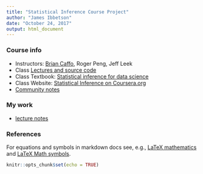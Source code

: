 ```yaml
---
title: "Statistical Inference Course Project"
author: "James Ibbetson"
date: "October 24, 2017"
output: html_document
---
```


### Course info
- Instructors: [Brian Caffo](http://www.bcaffo.com/), Roger Peng, Jeff Leek
- Class [Lectures and source code](https://github.com/bcaffo/courses/tree/master/06_StatisticalInference)
- Class Textbook: [Statistical inference for data science](https://leanpub.com/LittleInferenceBook)
- Class Website: [Statistical Inference on Coursera.org](https://www.coursera.org/learn/statistical-inference/home/welcome) 
- [Community notes](http://datasciencespecialization.github.io/statinf/)

### My work
- [lecture notes](Notes.html)



### References
For equations and symbols in markdown docs see, e.g., [LaTeX mathematics ](https://en.wikibooks.org/wiki/LaTeX/Mathematics) and [LaTeX Math symbols](http://web.ift.uib.no/Teori/KURS/WRK/TeX/symALL.html).  



```r
knitr::opts_chunk$set(echo = TRUE)
```

